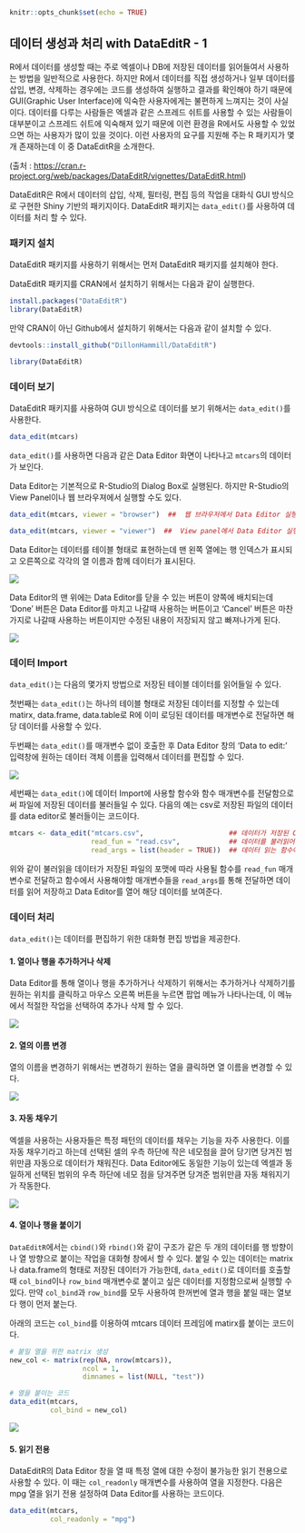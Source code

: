 ## 

```r
knitr::opts_chunk$set(echo = TRUE)
```

## 데이터 생성과 처리 with DataEditR - 1

R에서 데이터를 생성할 때는 주로 엑셀이나 DB에 저장된 데이터를 읽어들여서 사용하는 방법을 일반적으로 사용한다. 하지만 R에서 데이터를 직접 생성하거나 일부 데이터를 삽입, 변경, 삭제하는 경우에는 코드를 생성하여 실행하고 결과를 확인해야 하기 때문에 GUI(Graphic User Interface)에 익숙한 사용자에게는 불편하게 느껴지는 것이 사실이다. 데이터를 다루는 사람들은 엑셀과 같은 스프레드 쉬트를 사용할 수 있는 사람들이 대부분이고 스프레드 쉬트에 익숙해져 있기 때문에 이런 환경을 R에서도 사용할 수 있었으면 하는 사용자가 많이 있을 것이다. 이런 사용자의 요구를 지원해 주는 R 패키지가 몇 개 존재하는데 이 중 DataEditR을 소개한다.

(출처 : <https://cran.r-project.org/web/packages/DataEditR/vignettes/DataEditR.html>)

DataEditR은 R에서 데이터의 삽입, 삭제, 필터링, 편집 등의 작업을 대화식 GUI 방식으로 구현한 Shiny 기반의 패키지이다. DataEditR 패키지는 `data_edit()`를 사용하여 데이터를 처리 할 수 있다.

### 패키지 설치

DataEditR 패키지를 사용하기 위해서는 먼저 DataEditR 패키지를 설치해야 한다.

DataEditR 패키지를 CRAN에서 설치하기 위해서는 다음과 같이 실행한다.

```r
install.packages("DataEditR")
library(DataEditR)
```

만약 CRAN이 아닌 Github에서 설치하기 위해서는 다음과 같이 설치할 수 있다.

```r
devtools::install_github("DillonHammill/DataEditR")
```

```r
library(DataEditR)
```

### 데이터 보기

DataEditR 패키지를 사용하여 GUI 방식으로 데이터를 보기 위해서는 `data_edit()`를 사용한다.

```r
data_edit(mtcars)
```

`data_edit()`를 사용하면 다음과 같은 Data Editor 화면이 나타나고 `mtcars`의 데이터가 보인다.

Data Editor는 기본적으로 R-Studio의 Dialog Box로 실행된다. 하지만 R-Studio의 View Panel이나 웹 브라우져에서 실행할 수도 있다.

```r
data_edit(mtcars, viewer = "browser")  ##  웹 브라우저에서 Data Editor 실행

data_edit(mtcars, viewer = "viewer")  ##  View panel에서 Data Editor 실행
```

Data Editor는 데이터를 테이블 형태로 표현하는데 맨 왼쪽 열에는 행 인덱스가 표시되고 오른쪽으로 각각의 열 이름과 함께 데이터가 표시된다.

![](data_edit1.png)

Data Editor의 맨 위에는 Data Editor를 닫을 수 있는 버튼이 양쪽에 배치되는데 'Done' 버튼은 Data Editor를 마치고 나갈때 사용하는 버튼이고 'Cancel' 버튼은 마찬가지로 나갈때 사용하는 버튼이지만 수정된 내용이 저장되지 않고 빠져나가게 된다.

![](data_edit2.png)

### 데이터 Import

`data_edit()`는 다음의 몇가지 방법으로 저장된 테이블 데이터를 읽어들일 수 있다.

첫번째는 `data_edit()`는 하나의 테이블 형태로 저장된 데이터를 지정할 수 있는데 matirx, data.frame, data.table로 R에 이미 로딩된 데이터를 매개변수로 전달하면 해당 데이터를 사용할 수 있다.

두번째는 `data_edit()`를 매개변수 없이 호출한 후 Data Editor 창의 'Data to edit:' 입력창에 원하는 데이터 객체 이름을 입력해서 데이터를 편집할 수 있다.

![](data_edit3.png)

세번째는 `data_edit()`에 데이터 Import에 사용할 함수와 함수 매개변수를 전달함으로써 파일에 저장된 데이터를 불러들일 수 있다. 다음의 예는 csv로 저장된 파일의 데이터를 data editor로 불러들이는 코드이다.

```r
mtcars <- data_edit("mtcars.csv",                     ## 데이터가 저장된 CSV 파일명
                    read_fun = "read.csv",            ## 데이터를 불러읽어들일때 사용될 함수명
                    read_args = list(header = TRUE))  ## 데이터 읽는 함수에 필요한 매개변수
```

위와 같이 불러읽을 데이터가 저장된 파일의 포맷에 따라 사용될 함수를 `read_fun` 매개변수로 전달하고 함수에서 사용해야할 매개변수들을 `read_args`를 통해 전달하면 데이터를 읽어 저장하고 Data Editor를 열어 해당 데이터를 보여준다.

### 데이터 처리

`data_edit()`는 데이터를 편집하기 위한 대화형 편집 방법을 제공한다.

#### 1. 열이나 행을 추가하거나 삭제

Data Editor를 통해 열이나 행을 추가하거나 삭제하기 위해서는 추가하거나 삭제하기를 원하는 위치를 클릭하고 마우스 오른쪽 버튼을 누르면 팝업 메뉴가 나타나는데, 이 메뉴에서 적절한 작업을 선택하여 추가나 삭제 할 수 있다.

![](data_edit4.png)

#### 2. 열의 이름 변경

열의 이름을 변경하기 위해서는 변경하기 원하는 열을 클릭하면 열 이름을 변경할 수 있다.

![](data_edit5.png)

#### 3. 자동 채우기

엑셀을 사용하는 사용자들은 특정 패턴의 데이터를 채우는 기능을 자주 사용한다. 이를 자동 채우기라고 하는데 선택된 셀의 우측 하단에 작은 네모점을 끌어 당기면 당겨진 범위만큼 자동으로 데이터가 채워진다. Data Editor에도 동일한 기능이 있는데 엑셀과 동일하게 선택된 범위의 우측 하단에 네모 점을 당겨주면 당겨준 범위만큼 자동 채워지기가 작동한다.

![](DataEditR-5.gif)

#### 4. 열이나 행을 붙이기

`DataEditR`에서는 `cbind()`와 `rbind()`와 같이 구조가 같은 두 개의 데이터를 행 방향이나 열 방향으로 붙이는 작업을 대화형 창에서 할 수 있다. 붙일 수 있는 데이터는 matrix나 data.frame의 형태로 저장된 데이터가 가능한데, `data_edit()`로 데이터를 호출할 때 `col_bind`이나 `row_bind` 매개변수로 붙이고 싶은 데이터를 지정함으로써 실행할 수 있다. 만약 `col_bind`과 `row_bind`를 모두 사용하여 한꺼번에 열과 행을 붙일 때는 열보다 행이 먼저 붙는다.

아래의 코드는 `col_bind`를 이용하여 mtcars 데이터 프레임에 matirx를 붙이는 코드이다.

```r
# 붙일 열을 위한 matrix 생성
new_col <- matrix(rep(NA, nrow(mtcars)),
                  ncol = 1,
                  dimnames = list(NULL, "test"))

# 열을 붙이는 코드
data_edit(mtcars,
          col_bind = new_col)
```

![](DataEditR-6.png)

#### 5. 읽기 전용

DataEditR의 Data Editor 창을 열 때 특정 열에 대한 수정이 불가능한 읽기 전용으로 사용할 수 있다. 이 때는 `col_readonly` 매개변수를 사용하여 열을 지정한다. 다음은 mpg 열을 읽기 전용 설정하여 Data Editor를 사용하는 코드이다.

```r
data_edit(mtcars,
          col_readonly = "mpg")
```
